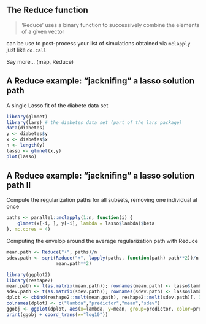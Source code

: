 ## The Reduce function

> ‘Reduce’ uses a binary function to successively combine the elements of a given vector 

\rsa can be  use  to  post-process your  list  of simulations obtained via `mclapply` just like `do.call`

Say more... (map, Reduce)

## A Reduce example: "jacknifing" a lasso solution path

A single Lasso fit of the diabete data set
```r
library(glmnet)
library(lars) # the diabetes data set (part of the lars package)
data(diabetes)
y <- diabetes$y
x <- diabetes$x
n <- length(y)
lasso <- glmnet(x,y)
plot(lasso)
```


## A Reduce example: "jacknifing" a lasso solution path II {.allowframebreaks}

Compute the regularization paths for all subsets, removing one individual at once

```r
paths <- parallel::mclapply(1:n, function(i) {
    glmnet(x[-i, ], y[-i], lambda = lasso$lambda)$beta
}, mc.cores = 4)
```

Computing the envelop around the average regularization path with Reduce

```r
mean.path <- Reduce("+", paths)/n
sdev.path <- sqrt(Reduce("+", lapply(paths, function(path) path**2))/n - 
                  mean.path**2)
```

```r
library(ggplot2)
library(reshape2)
mean.path <- t(as.matrix(mean.path)); rownames(mean.path) <- lasso$lambda
sdev.path <- t(as.matrix(sdev.path)); rownames(sdev.path) <- lasso$lambda
dplot <- cbind(reshape2::melt(mean.path), reshape2::melt(sdev.path)[, 3])
colnames(dplot) <- c("lambda","predictor","mean","sdev")
ggobj <- ggplot(dplot, aes(x=lambda, y=mean, group=predictor, color=predictor)) + geom_smooth(aes(ymin=mean-sdev,ymax=mean+sdev))
print(ggobj + coord_trans(x="log10"))
```
